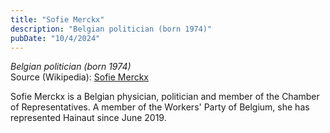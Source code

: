 ```yaml
---
title: "Sofie Merckx"
description: "Belgian politician (born 1974)"
pubDate: "10/4/2024"
---
```


*Belgian politician (born 1974)*  
Source (Wikipedia): [Sofie Merckx][1]

Sofie Merckx is a Belgian physician, politician and member of the Chamber of Representatives. A member of the Workers' Party of Belgium, she has represented Hainaut since June 2019.

[1]: https://en.wikipedia.org/wiki/Sofie_Merckx
